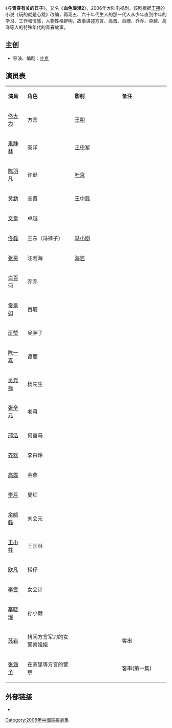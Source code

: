 {{Unreferenced|time=2019-11-11T03:02:55+00:00}}
《'''与青春有关的日子'''》，又名《'''血色浪漫2'''》，2006年大陆电视剧，该剧根据[[王朔|王朔]]的小说《玩的就是心跳》改编，再现五、六十年代生人的那一代人从少年直到中年的学习、工作和情感，人物性格鲜明，故事讲述方言、高晋、百姗、乔乔、卓越、高洋等人的特殊年代的青春故事。

== 主创 ==
*导演、编剧：[[叶京|叶京]]

== 演员表 ==
{|class="wikitable" width="60%"
|- style="background:cornflowerblue; color:white" align=center
|style="width:6%"|'''演員'''||style="width:15%"|'''角色'''||style="width:15%"|'''影射'''||style="width:15%"|'''备注'''
|-
|[[佟大为|佟大为]] || 方言 || [[王朔|王朔]]
|-
|[[果静林|果静林]] || 高洋 ||[[王中军|王中军]]
|-
|[[羽泉|陈羽凡]] || 许逊 ||[[叶京|叶京]]
|-
|[[黄勐|黄勐]] || 高晋 ||[[王中磊|王中磊]]
|-
|[[文章_(演员)|文章]] || 卓越 ||
|-
|[[佟磊|佟磊]] || 王东（冯裤子） ||[[冯小刚|冯小刚]]
|-
|[[张昊|张昊]] || 汪若海 ||[[海岩|海岩]]
|-
|[[白百何|白百何]] || 乔乔 ||
|-
|[[常景如|常景如]] || 百珊 ||
|-
|[[班赞|班赞]] || 吴胖子 ||
|-
|[[陈一嘉|陈一嘉]] || 谭丽 ||
|-
|[[吴元标|吴元标]] || 杨先生 ||
|-
|[[张辛元|张辛元]] || 老蒋 ||
|-
|[[邢浩|邢浩]] || 何首乌 ||
|-
|[[齐欢|齐欢]] || 李白玲 ||
|-
|[[高露|高露]] || 金燕 ||
|-
|[[李月|李月]] || 夏红 ||
|-
|[[余皑磊|余皑磊]] || 刘会元 ||
|-
|[[王小柱|王小柱]] || 王匡林 ||
|-
|[[欧凡|欧凡]] || 捞仔 ||
|-
|[[李雪|李雪]] || 女会计 ||
|-
|[[李晓琨|李晓琨]] || 孙小健 ||
|-
|[[苏岩|苏岩]]||拷问方言军刀的女警察姐姐||||客串
|-
|[[张涵予|张涵予]]||在家里等方言的警察||||客串(第一集)
|}
==外部链接==
*{{douban}}
{{中国电视小作品}}

[[Category:2006年中國電視劇集|Category:2006年中國電視劇集]]